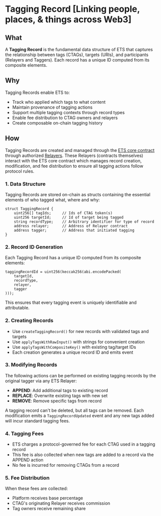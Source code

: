 

# Tagging Record <Icon src="/icons/tagging-record.svg" size={36} alt="Tagging Record Icon" /> [Linking people, places, & things across Web3]

## What
A **Tagging Record** is the fundamental data structure of ETS that captures the relationship between tags (CTAGs), targets (URIs), and participants (Relayers and Taggers). Each record has a unique ID computed from its composite elements.


## Why
Tagging Records enable ETS to:
- Track who applied which tags to what content
- Maintain provenance of tagging actions
- Support multiple tagging contexts through record types
- Enable fee distribution to CTAG owners and relayers
- Create composable on-chain tagging history

## How

Tagging Records are created and managed through the [ETS core contract](https://github.com/ethereum-tag-service/ets/blob/main/packages/contracts/contracts/ETS.sol) through authorized [Relayers](/docs/concepts/relayer). These Relayers (contracts themselves) interact with the ETS core contract which manages record creation, modification, and fee distribution to ensure all tagging actions follow protocol rules.

<ModalImage
  src="/concepts/create-tagging-record.png"
  alt="Tagging Record Creation"
/>

### 1. Data Structure
Tagging Records are stored on-chain as structs containing the essential elements of who tagged what, where and why:

```solidity
struct TaggingRecord {
    uint256[] tagIds;     // Ids of CTAG token(s)
    uint256 targetId;     // Id of target being tagged
    string recordType;    // Arbitrary identifier for type of record
    address relayer;      // Address of Relayer contract
    address tagger;       // Address that initiated tagging
}
```


### 2. Record ID Generation
Each Tagging Record has a unique ID computed from its composite elements:

```solidity
taggingRecordId = uint256(keccak256(abi.encodePacked(
    targetId,
    recordType,
    relayer,
    tagger
)));
```

This ensures that every tagging event is uniquely identifiable and attributable.

### 2. Creating Records
- Use `createTaggingRecord()` for new records with validated tags and targets
- Use `applyTagsWithRawInput()` with strings for convenient creation
- Use `applyTagsWithCompositeKey()` with existing tag/target IDs
- Each creation generates a unique record ID and emits event

### 3. Modifying Records
The following actions can be performed on existing tagging records by the original tagger via any ETS Relayer:
- **APPEND**: Add additional tags to existing record
- **REPLACE**: Overwrite existing tags with new set
- **REMOVE**: Remove specific tags from record

<Callout type="info">A tagging record can't be deleted, but all tags can be removed. Each modification emits a `TaggingRecordUpdated` event and any new tags added will incur standard tagging fees.</Callout>

### 4. Tagging Fees
- ETS charges a protocol-governed fee for each CTAG used in a tagging record
- This fee is also collected when new tags are added to a record via the APPEND action
- No fee is incurred for removing CTAGs from a record

### 5. Fee Distribution
When these fees are collected:
- Platform receives base percentage
- CTAG's originating Relayer receives commission
- Tag owners receive remaining share
